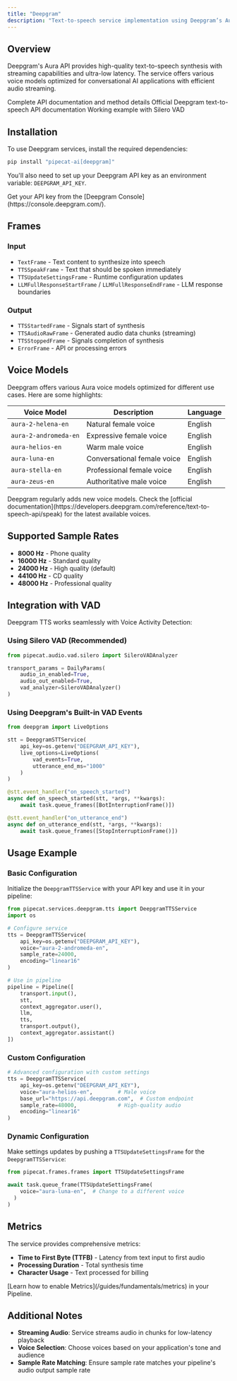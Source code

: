 ```yaml
---
title: "Deepgram"
description: "Text-to-speech service implementation using Deepgram’s Aura API"
---
```


## Overview

Deepgram's Aura API provides high-quality text-to-speech synthesis with streaming capabilities and ultra-low latency. The service offers various voice models optimized for conversational AI applications with efficient audio streaming.

<CardGroup cols={3}>
  <Card
    title="API Reference"
    icon="code"
    href="https://reference-server.pipecat.ai/en/latest/api/pipecat.services.deepgram.tts.html"
  >
    Complete API documentation and method details
  </Card>
  <Card
    title="Deepgram TTS Docs"
    icon="book"
    href="https://developers.deepgram.com/reference/text-to-speech-api/speak"
  >
    Official Deepgram text-to-speech API documentation
  </Card>
  <Card
    title="Example Code"
    icon="play"
    href="https://github.com/pipecat-ai/pipecat/blob/main/examples/foundational/07c-interruptible-deepgram.py"
  >
    Working example with Silero VAD
  </Card>
</CardGroup>

## Installation

To use Deepgram services, install the required dependencies:

```bash
pip install "pipecat-ai[deepgram]"
```

You'll also need to set up your Deepgram API key as an environment variable: `DEEPGRAM_API_KEY`.

<Tip>
  Get your API key from the [Deepgram Console](https://console.deepgram.com/).
</Tip>

## Frames

### Input

- `TextFrame` - Text content to synthesize into speech
- `TTSSpeakFrame` - Text that should be spoken immediately
- `TTSUpdateSettingsFrame` - Runtime configuration updates
- `LLMFullResponseStartFrame` / `LLMFullResponseEndFrame` - LLM response boundaries

### Output

- `TTSStartedFrame` - Signals start of synthesis
- `TTSAudioRawFrame` - Generated audio data chunks (streaming)
- `TTSStoppedFrame` - Signals completion of synthesis
- `ErrorFrame` - API or processing errors

## Voice Models

Deepgram offers various Aura voice models optimized for different use cases. Here are some highlights:

| Voice Model           | Description                 | Language |
| --------------------- | --------------------------- | -------- |
| `aura-2-helena-en`    | Natural female voice        | English  |
| `aura-2-andromeda-en` | Expressive female voice     | English  |
| `aura-helios-en`      | Warm male voice             | English  |
| `aura-luna-en`        | Conversational female voice | English  |
| `aura-stella-en`      | Professional female voice   | English  |
| `aura-zeus-en`        | Authoritative male voice    | English  |

<Note>
  Deepgram regularly adds new voice models. Check the [official
  documentation](https://developers.deepgram.com/reference/text-to-speech-api/speak)
  for the latest available voices.
</Note>

## Supported Sample Rates

- **8000 Hz** - Phone quality
- **16000 Hz** - Standard quality
- **24000 Hz** - High quality (default)
- **44100 Hz** - CD quality
- **48000 Hz** - Professional quality

## Integration with VAD

Deepgram TTS works seamlessly with Voice Activity Detection:

### Using Silero VAD (Recommended)

```python
from pipecat.audio.vad.silero import SileroVADAnalyzer

transport_params = DailyParams(
    audio_in_enabled=True,
    audio_out_enabled=True,
    vad_analyzer=SileroVADAnalyzer()
)
```

### Using Deepgram's Built-in VAD Events

```python
from deepgram import LiveOptions

stt = DeepgramSTTService(
    api_key=os.getenv("DEEPGRAM_API_KEY"),
    live_options=LiveOptions(
        vad_events=True,
        utterance_end_ms="1000"
    )
)

@stt.event_handler("on_speech_started")
async def on_speech_started(stt, *args, **kwargs):
    await task.queue_frames([BotInterruptionFrame()])

@stt.event_handler("on_utterance_end")
async def on_utterance_end(stt, *args, **kwargs):
    await task.queue_frames([StopInterruptionFrame()])
```

## Usage Example

### Basic Configuration

Initialize the `DeepgramTTSService` with your API key and use it in your pipeline:

```python
from pipecat.services.deepgram.tts import DeepgramTTSService
import os

# Configure service
tts = DeepgramTTSService(
    api_key=os.getenv("DEEPGRAM_API_KEY"),
    voice="aura-2-andromeda-en",
    sample_rate=24000,
    encoding="linear16"
)

# Use in pipeline
pipeline = Pipeline([
    transport.input(),
    stt,
    context_aggregator.user(),
    llm,
    tts,
    transport.output(),
    context_aggregator.assistant()
])
```

### Custom Configuration

```python
# Advanced configuration with custom settings
tts = DeepgramTTSService(
    api_key=os.getenv("DEEPGRAM_API_KEY"),
    voice="aura-helios-en",        # Male voice
    base_url="https://api.deepgram.com",  # Custom endpoint
    sample_rate=48000,             # High-quality audio
    encoding="linear16"
)
```

### Dynamic Configuration

Make settings updates by pushing a `TTSUpdateSettingsFrame` for the `DeepgramTTSService`:

```python
from pipecat.frames.frames import TTSUpdateSettingsFrame

await task.queue_frame(TTSUpdateSettingsFrame(
    voice="aura-luna-en",  # Change to a different voice
  )
)
```

## Metrics

The service provides comprehensive metrics:

- **Time to First Byte (TTFB)** - Latency from text input to first audio
- **Processing Duration** - Total synthesis time
- **Character Usage** - Text processed for billing

<Info>
  [Learn how to enable Metrics](/guides/fundamentals/metrics) in your Pipeline.
</Info>

## Additional Notes

- **Streaming Audio**: Service streams audio in chunks for low-latency playback
- **Voice Selection**: Choose voices based on your application's tone and audience
- **Sample Rate Matching**: Ensure sample rate matches your pipeline's audio output sample rate
